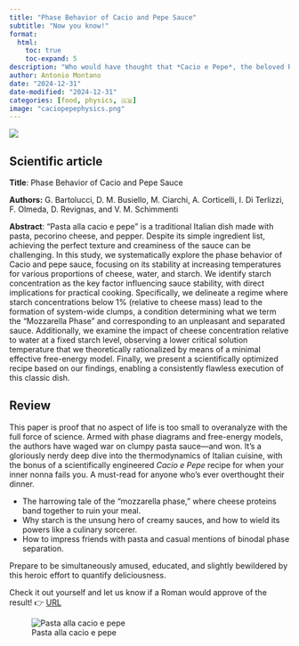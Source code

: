 ```yaml
---
title: "Phase Behavior of Cacio and Pepe Sauce"
subtitle: "Now you know!"
format:
  html:
    toc: true
    toc-expand: 5
description: "Who would have thought that *Cacio e Pepe*, the beloved Roman dish of pecorino cheese, pepper, and pasta, could become the subject of highbrow scientific inquiry? Yet here we are, with physicists meticulously analyzing cheese clumps and starch behavior to solve humanity's most pressing culinary mystery: how to make the sauce creamy without transforming it into a mozzarella-like disaster."
author: Antonio Montano
date: "2024-12-31"
date-modified: "2024-12-31"
categories: [food, physics, 🇬🇧]
image: "caciopepephysics.png"
---
```


::: {.column-margin}
![](caciopepephysics.png)
:::

## Scientific article

**Title**: Phase Behavior of Cacio and Pepe Sauce

**Authors:** G. Bartolucci, D. M. Busiello, M. Ciarchi, A. Corticelli, I. Di Terlizzi, F. Olmeda, D. Revignas, and V. M. Schimmenti

**Abstract**: "Pasta alla cacio e pepe" is a traditional Italian dish made with pasta, pecorino cheese, and pepper. Despite its simple ingredient list, achieving the perfect texture and creaminess of the sauce can be challenging. In this study, we systematically explore the phase behavior of Cacio and pepe sauce, focusing on its stability at increasing temperatures for various proportions of cheese, water, and starch. We identify starch concentration as the key factor influencing sauce stability, with direct implications for practical cooking. Specifically, we delineate a regime where starch concentrations below 1% (relative to cheese mass) lead to the formation of system-wide clumps, a condition determining what we term the "Mozzarella Phase" and corresponding to an unpleasant and separated sauce. Additionally, we examine the impact of cheese concentration relative to water at a fixed starch level, observing a lower critical solution temperature that we theoretically rationalized by means of a minimal effective free-energy model. Finally, we present a scientifically optimized recipe based on our findings, enabling a consistently flawless execution of this classic dish.

## Review

This paper is proof that no aspect of life is too small to overanalyze with the full force of science. Armed with phase diagrams and free-energy models, the authors have waged war on clumpy pasta sauce—and won. It’s a gloriously nerdy deep dive into the thermodynamics of Italian cuisine, with the bonus of a scientifically engineered *Cacio e Pepe* recipe for when your inner nonna fails you. A must-read for anyone who’s ever overthought their dinner.

- The harrowing tale of the “mozzarella phase,” where cheese proteins band together to ruin your meal.  
- Why starch is the unsung hero of creamy sauces, and how to wield its powers like a culinary sorcerer.  
- How to impress friends with pasta and casual mentions of binodal phase separation.  

Prepare to be simultaneously amused, educated, and slightly bewildered by this heroic effort to quantify deliciousness.  

Check it out yourself and let us know if a Roman would approve of the result! 👉 [URL](https://arxiv.org/abs/2501.00536)

![Pasta alla cacio e pepe](caciopepe.jpg)